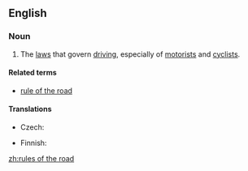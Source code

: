 ==English==
{{wikipedia|traffic}}

===Noun===
{{en-noun|-}}

# The [[law]]s that govern [[driving]], especially of [[motorist]]s and [[cyclist]]s.

====Related terms====
* [[rule of the road]]

====Translations====
{{trans-top|rules and regulations}}
* Czech: {{t|cs|pravidla silničního provozu|n-p}}
{{trans-mid}}
* Finnish: {{t|fi|liikennesäännöt}}
{{trans-bottom}}

[[zh:rules of the road]]